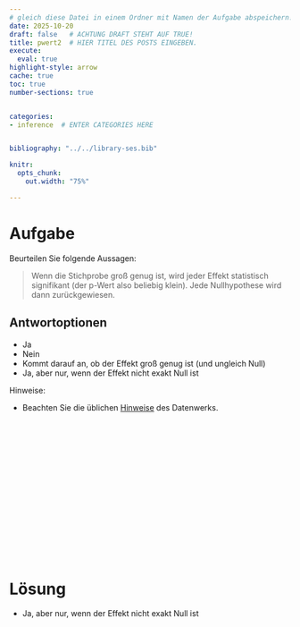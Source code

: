 ```yaml
---
# gleich diese Datei in einem Ordner mit Namen der Aufgabe abspeichern!
date: 2025-10-20
draft: false   # ACHTUNG DRAFT STEHT AUF TRUE!
title: pwert2  # HIER TITEL DES POSTS EINGEBEN.
execute: 
  eval: true 
highlight-style: arrow 
cache: true
toc: true
number-sections: true


categories:
- inference  # ENTER CATEGORIES HERE


bibliography: "../../library-ses.bib"

knitr:
  opts_chunk:
    out.width: "75%"

---
```






# Aufgabe 

Beurteilen Sie folgende Aussagen:

> Wenn die Stichprobe groß genug ist, wird jeder Effekt statistisch signifikant (der p-Wert also beliebig klein). Jede Nullhypothese wird dann zurückgewiesen.



## Antwortoptionen

- Ja
- Nein
- Kommt darauf an, ob der Effekt groß genug ist (und ungleich Null)
- Ja, aber nur, wenn der Effekt nicht exakt Null ist

Hinweise:


- Beachten Sie die üblichen [Hinweise](https://datenwerk.netlify.app/hinweise) des Datenwerks.


</br>
</br>
</br>

</br>
</br>
</br>

</br>
</br>
</br>

</br>
</br>
</br>











# Lösung 

- Ja, aber nur, wenn der Effekt nicht exakt Null ist





